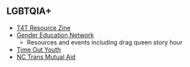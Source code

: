 ## LGBTQIA+

- [T4T Resource Zine](https://docs.google.com/document/d/1L0MP5RohGWxOJIDB83y_LOS3ucYIFYm4U7YtH4l7ETk/edit?usp=sharing)
- [Gender Education Network](https://www.gendereducationnetwork.org/)
  - Resources and events including drag queen story hour
- [Time Out Youth](https://timeoutyouth.org/)
- [NC Trans Mutual Aid](https://www.instagram.com/nctransmutualaid?igsh=MzRlODBiNWFlZA==)

